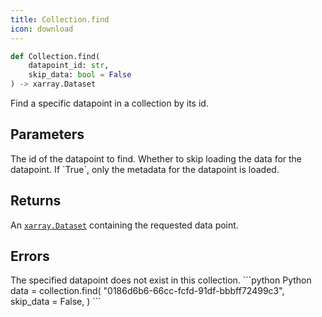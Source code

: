 ```yaml
---
title: Collection.find
icon: download
---
```


```python
def Collection.find(
    datapoint_id: str,
    skip_data: bool = False
) -> xarray.Dataset
```

Find a specific datapoint in a collection by its id.

## Parameters

<ParamField path="datapoint_id" type="str">
    The id of the datapoint to find.
</ParamField>

<ParamField path="skip_data" type="bool">
    Whether to skip loading the data for the datapoint. If `True`, only the metadata for the datapoint is loaded.
</ParamField>

## Returns

An [`xarray.Dataset`](/sdks/python/xarray) containing the requested data point.

## Errors

<ParamField path="NotFoundError" type="No such datapoint: <id>">
  The specified datapoint does not exist in this collection.
</ParamField>

<RequestExample>
```python Python
data = collection.find(
    "0186d6b6-66cc-fcfd-91df-bbbff72499c3",
    skip_data = False,
)
```
</RequestExample>
